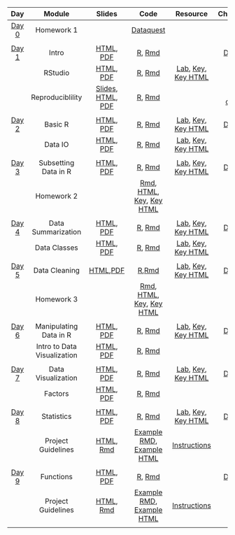 |                   **Day**                    |         **Module**          |                                                                                                          **Slides**                                                                                                          |                                                                **Code**                                                                |                                                                                                       **Resource**                                                                                                       |                                                         **Cheatsheets/Guides**                                                          |
| :------------------------------------------: | :-------------------------: | :--------------------------------------------------------------------------------------------------------------------------------------------------------------------------------------------------------------------------: | :------------------------------------------------------------------------------------------------------------------------------------: | :----------------------------------------------------------------------------------------------------------------------------------------------------------------------------------------------------------------------: | :-------------------------------------------------------------------------------------------------------------------------------------: |
| [Day 0](./Syllabus/module_details/day0.html) |         Homework 1          |                                                                                                                                                                                                                              |                  [Dataquest](https://app.dataquest.io/login?target-url=%2Fm%2F499%2Fintroduction-to-programming-in-r)                  |                                                                                                                                                                                                                          |                                                                                                                                         |
|                                              |                             |                                                                                                                                                                                                                              |                                                                                                                                        |                                                                                                                                                                                                                          |                                                                                                                                         |
| [Day 1](./Syllabus/module_details/day1.html) |            Intro            |                                                                                     [HTML](./Intro/Intro.html), [PDF](./Intro/Intro.pdf)                                                                                     |                                             [R](./Intro/Intro.R), [Rmd](./Intro/index.Rmd)                                             |                                                                                                                                                                                                                          |                           [Day 1 Cheatsheet](https://github.com/jhudsl/intro_to_R_class/blob/main/Day-1.pdf)                            |
|                                              |           RStudio           |                                                                                 [HTML](./RStudio/RStudio.html), [PDF](./RStudio/RStudio.pdf)                                                                                 |                                          [R](./RStudio/RStudio.R), [Rmd](./RStudio/index.Rmd)                                          |                                              [Lab](./RStudio/lab/RStudio_Lab.Rmd), [Key](./RStudio/lab/RStudio_Lab_Key.Rmd), [Key HTML](./RStudio/lab/RStudio_Lab_Key.html)                                              |                                                                                                                                         |
|                                              |      Reproduciblility       | [Slides](https://docs.google.com/presentation/d/1-cauITbscmnDEDt5IqrZOLlCjyhzEOZY5fqwVY7l8tQ/edit#slide=id.g10ab57f2c44_0_225), [HTML](./Reproducibility/Reproducibility.html), [PDF](./Reproducibility/Reproducibility.pdf) |                              [R](./Reproducibility/Reproducibility.R), [Rmd](./Reproducibility/index.Rmd)                              |                                                                                                                                                                                                                          | [Good scientific coding practices](https://github.com/jhudsl/intro_to_R_class/blob/main/resources/good-scientific-coding-practices.pdf) |
|                                              |                             |                                                                                                                                                                                                                              |                                                                                                                                        |                                                                                                                                                                                                                          |                                                                                                                                         |
| [Day 2](./Syllabus/module_details/day2.html) |           Basic R           |                                                                                 [HTML](./Basic_R/Basic_R.html), [PDF](./Basic_R/Basic_R.pdf)                                                                                 |                                          [R](./Basic_R/Basic_R.R), [Rmd](./Basic_R/index.Rmd)                                          |                                              [Lab](./Basic_R/lab/Basic_R_Lab.Rmd), [Key](./Basic_R/lab/Basic_R_Lab_Key.Rmd), [Key HTML](./Basic_R/lab/Basic_R_Lab_Key.html)                                              |                     [Day 2 Cheatsheet](https://github.com/jhudsl/intro_to_R_class/blob/main/cheatsheets/Day-2.pdf)                      |
|                                              |           Data IO           |                                                                                 [HTML](./Data_IO/Data_IO.html), [PDF](./Data_IO/Data_IO.pdf)                                                                                 |                                          [R](./Data_IO/Data_IO.R), [Rmd](./Data_IO/index.Rmd)                                          |                                              [Lab](./Data_IO/lab/Data_IO_Lab.Rmd), [Key](./Data_IO/lab/Data_IO_Lab_Key.Rmd), [Key HTML](./Data_IO/lab/Data_IO_Lab_Key.html)                                              |               [Debugging tips guide](https://github.com/jhudsl/intro_to_R_class/blob/main/resources/debugging_guide.pdf)                |
|                                              |                             |                                                                                                                                                                                                                              |                                                                                                                                        |                                                                                                                                                                                                                          |                                                                                                                                         |
| [Day 3](./Syllabus/module_details/day3.html) |    Subsetting Data in R     |                                                       [HTML](./Subsetting_Data_in_R/Subsetting_Data_in_R.html), [PDF](./Subsetting_Data_in_R/Subsetting_Data_in_R.pdf)                                                       |                      [R](./Subsetting_Data_in_R/Subsetting_Data_in_R.R), [Rmd](./Subsetting_Data_in_R/index.Rmd)                       |       [Lab](./Subsetting_Data_in_R/lab/Subsetting_Data_in_R_Lab.Rmd), [Key](./Subsetting_Data_in_R/lab/Subsetting_Data_in_R_Lab_Key.Rmd), [Key HTML](./Subsetting_Data_in_R/lab/Subsetting_Data_in_R_Lab_Key.html)       |                     [Day 3 Cheatsheet](https://github.com/jhudsl/intro_to_R_class/blob/main/cheatsheets/Day-3.pdf)                      |
|                                              |         Homework 2          |                                                                                                                                                                                                                              |       [Rmd](./HW/homework2.Rmd), [HTML](./HW/homework2.html), [Key](./HW/homework2_key.Rmd), [Key HTML](./HW/homework2_key.html)       |                                                                                                                                                                                                                          |                                                                                                                                         |
|                                              |                             |                                                                                                                                                                                                                              |                                                                                                                                        |                                                                                                                                                                                                                          |                                                                                                                                         |
| [Day 4](./Syllabus/module_details/day4.html) |     Data Summarization      |                                                           [HTML](./Data_Summarization/Data_Summarization.html), [PDF](./Data_Summarization/Data_Summarization.pdf)                                                           |                         [R](./Data_Summarization/Data_Summarization.R), [Rmd](./Data_Summarization/index.Rmd)                          |             [Lab](./Data_Summarization/lab/Data_Summarization_Lab.Rmd), [Key](./Data_Summarization/lab/Data_Summarization_Lab_Key.Rmd), [Key HTML](./Data_Summarization/lab/Data_Summarization_Lab_Key.html)             |                     [Day 4 Cheatsheet](https://github.com/jhudsl/intro_to_R_class/blob/main/cheatsheets/Day-4.pdf)                      |
|                                              |        Data Classes         |                                                                       [HTML](./Data_Classes/Data_Classes.html), [PDF](./Data_Classes/Data_Classes.pdf)                                                                       |                                  [R](./Data_Classes/Data_Classes.R), [Rmd](./Data_Classes/index.Rmd)                                   |                               [Lab](./Data_Classes/lab/Data_Classes_Lab.Rmd), [Key](./Data_Classes/lab/Data_Classes_Lab_Key.Rmd), [Key HTML](./Data_Classes/lab/Data_Classes_Lab_Key.html)                               |                                                                                                                                         |
|                                              |                             |                                                                                                                                                                                                                              |                                                                                                                                        |                                                                                                                                                                                                                          |                                                                                                                                         |
| [Day 5](./Syllabus/module_details/day5.html) |        Data Cleaning        |                                                                     [HTML](./Data_Cleaning/Data_Cleaning.html),[PDF](./Data_Cleaning/Data_Cleaning.pdf)                                                                      |                                 [R](./Data_Cleaning/Data_Cleaning.R),[Rmd](./Data_Cleaning/index.Rmd)                                  |                            [Lab](./Data_Cleaning/lab/Data_Cleaning_Lab.Rmd), [Key](./Data_Cleaning/lab/Data_Cleaning_Lab_Key.Rmd), [Key HTML](./Data_Cleaning/lab/Data_Cleaning_Lab_Key.html)                            |                     [Day 5 Cheatsheet](https://github.com/jhudsl/intro_to_R_class/blob/main/cheatsheets/Day-5.pdf)                      |
|                                              |         Homework 3          |                                                                                                                                                                                                                              |       [Rmd](./HW/homework3.Rmd), [HTML](./HW/homework3.html), [Key](./HW/homework3_key.Rmd), [Key HTML](./HW/homework3_key.html)       |                                                                                                                                                                                                                          |                                                                                                                                         |
|                                              |                             |                                                                                                                                                                                                                              |                                                                                                                                        |                                                                                                                                                                                                                          |                                                                                                                                         |
| [Day 6](./Syllabus/module_details/day6.html) |   Manipulating Data in R    |                                                   [HTML](./Manipulating_Data_in_R/Manipulating_Data_in_R.html), [PDF](./Manipulating_Data_in_R/Manipulating_Data_in_R.pdf)                                                   |                   [R](./Manipulating_Data_in_R/Manipulating_Data_in_R.R), [Rmd](./Manipulating_Data_in_R/index.Rmd)                    | [Lab](./Manipulating_Data_in_R/lab/Manipulating_Data_in_R_Lab.Rmd), [Key](./Manipulating_Data_in_R/lab/Manipulating_Data_in_R_Lab_Key.Rmd), [Key HTML](./Manipulating_Data_in_R/lab/Manipulating_Data_in_R_Lab_Key.html) |                     [Day 6 Cheatsheet](https://github.com/jhudsl/intro_to_R_class/blob/main/cheatsheets/Day-6.pdf)                      |
|                                              | Intro to Data Visualization |                                         [HTML](./Esquisse_Data_Visualization/Esquisse_Data_Visualization.html), [PDF](./Esquisse_Data_Visualization/Esquisse_Data_Visualization.pdf)                                         | [R](./Esquisse_Data_Visualization/Esquisse_Data_Visualization.R), [Rmd](./Esquisse_Data_Visualization/Esquisse_Data_Visualization.Rmd) |                                                                                                                                                                                                                          |                                                                                                                                         |
|                                              |                             |                                                                                                                                                                                                                              |                                                                                                                                        |                                                                                                                                                                                                                          |                                                                                                                                         |
| [Day 7](./Syllabus/module_details/day7.html) |     Data Visualization      |                                                           [HTML](./Data_Visualization/Data_Visualization.html), [PDF](./Data_Visualization/Data_Visualization.pdf)                                                           |                         [R](./Data_Visualization/Data_Visualization.R), [Rmd](./Data_Visualization/index.Rmd)                          |             [Lab](./Data_Visualization/lab/Data_Visualization_Lab.Rmd), [Key](./Data_Visualization/lab/Data_Visualization_Lab_Key.Rmd), [Key HTML](./Data_Visualization/lab/Data_Visualization_Lab_Key.html)             |                           [Day 7 Cheatsheet](https://github.com/jhudsl/intro_to_R_class/blob/main/Day-7.pdf)                            |
|                                              |           Factors           |                                                                                 [HTML](./Factors/Factors.html), [PDF](./Factors/Factors.pdf)                                                                                 |                                         [R](./Factors/Factors.R), [Rmd](./Factors/Factors.Rmd)                                         |                                                                                                                                                                                                                          |                                                                                                                                         |
|                                              |                             |                                                                                                                                                                                                                              |                                                                                                                                        |                                                                                                                                                                                                                          |                                                                                                                                         |
| [Day 8](./Syllabus/module_details/day8.html) |         Statistics          |                                                                           [HTML](./Statistics/Statistics.html), [PDF](./Statistics/Statistics.pdf)                                                                           |                                     [R](./Statistics/Statistics.R), [Rmd](./Statistics/index.Rmd)                                      |                                     [Lab](./Statistics/lab/Statistics_Lab.Rmd), [Key](./Statistics/lab/Statistics_Lab_Key.Rmd), [Key HTML](./Statistics/lab/Statistics_Lab_Key.html)                                     |                           [Day 8 Cheatsheet](https://github.com/jhudsl/intro_to_R_class/blob/main/Day-8.pdf)                            |
|                                              |     Project Guidelines      |                                                           [HTML](./Project_Guidelines/Project_Guidelines.html), [Rmd](./Project_Guidelines/Project_Guidelines.Rmd)                                                           |         [Example RMD](./ProjectExample/Final_Project_Example.Rmd), [Example HTML](./ProjectExample/Final_Project_Example.html)         |                                                                               [Instructions](./Project_Guidelines/Project_Guidelines.html)                                                                               |                                                                                                                                         |
|                                              |                             |                                                                                                                                                                                                                              |                                                                                                                                        |                                                                                                                                                                                                                          |                                                                                                                                         |
| [Day 9](./Syllabus/module_details/day9.html) |          Functions          |                                                                             [HTML](./Functions/Functions.html), [PDF](./Functions/Functions.pdf)                                                                             |                                       [R](./Functions/Functions.R), [Rmd](./Functions/index.Rmd)                                       |                                                                                                                                                                                                                          |                           [Day 9 Cheatsheet](https://github.com/jhudsl/intro_to_R_class/blob/main/Day-9.pdf)                            |
|                                              |     Project Guidelines      |                                                           [HTML](./Project_Guidelines/Project_Guidelines.html), [Rmd](./Project_Guidelines/Project_Guidelines.Rmd)                                                           |         [Example RMD](./ProjectExample/Final_Project_Example.Rmd), [Example HTML](./ProjectExample/Final_Project_Example.html)         |                                                                               [Instructions](./Project_Guidelines/Project_Guidelines.html)                                                                               |                                                                                                                                         |
|                                              |                             |                                                                                                                                                                                                                              |                                                                                                                                        |                                                                                                                                                                                                                          |                                                                                                                                         |
